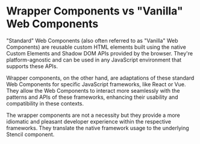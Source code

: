 
<Meta title="Setup & installation/Framework integration/Wrapper Components" />


# Wrapper Components vs "Vanilla" Web Components

"Standard" Web Components (also often referred to as "Vanilla" Web Components) are reusable custom HTML elements built using the native Custom Elements and Shadow DOM APIs provided by the browser. They're platform-agnostic and can be used in any JavaScript environment that supports these APIs.

Wrapper components, on the other hand, are adaptations of these standard Web Components for specific JavaScript frameworks, like React or Vue. They allow the Web Components to interact more seamlessly with the patterns and APIs of these frameworks, enhancing their usability and compatibility in these contexts.

The wrapper components are not a necessity but they provide a more idiomatic and pleasant developer experience within the respective frameworks. They translate the native framework usage to the underlying Stencil component.